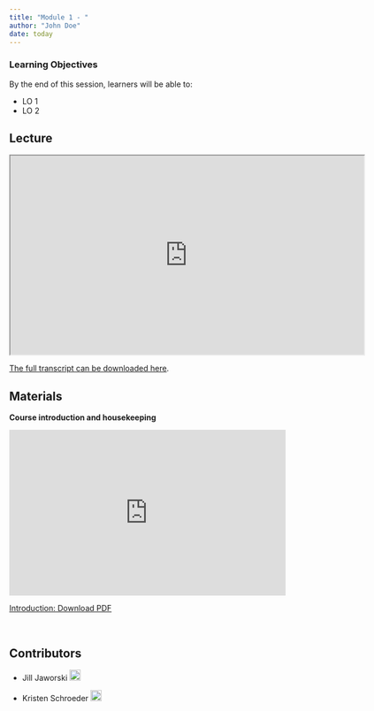 ```yaml
---
title: "Module 1 - "
author: "John Doe"
date: today
---
```


::: {.callout-tip}
### Learning Objectives

By the end of this session, learners will be able to:

- LO 1
- LO 2

:::

## Lecture

<iframe src="https://drive.google.com/file/d/1I53JW5DEjmlq1O1dgQ7gdJlcexpfy6Hg/preview" width="640" height="360" allow="autoplay"></iframe>

[The full transcript can be downloaded here](https://drive.google.com/file/d/1aGUzPDoVaBMmAvAoWVic9K-bCdMzBPXI/view?usp=share_link).


## Materials

**Course introduction and housekeeping**

<iframe style="border: none;" title="Iframe Example" src="https://docs.google.com/presentation/d/1yjazFiQZFZclHkeI_8rW-JON35IiXqyk/preview" width="500" height="300" data-mce-fragment="1"></iframe>


<a class="inline_disabled" href="https://docs.google.com/presentation/d/1yjazFiQZFZclHkeI_8rW-JON35IiXqyk/export/pdf" target="_blank" rel="noopener">Introduction: Download PDF</a>

<br>


## Contributors

- Jill Jaworski <a href="https://orcid.org/0009-0006-2607-5256" rel="orcid"><img src="img/ORCID_Logomark.png" alt="" width="20" height="20"/></a>

- Kristen Schroeder <a href="https://orcid.org/0000-0002-6271-4530" rel="orcid"><img src="img/ORCID_Logomark.png" alt="" width="20" height="20"/></a>


